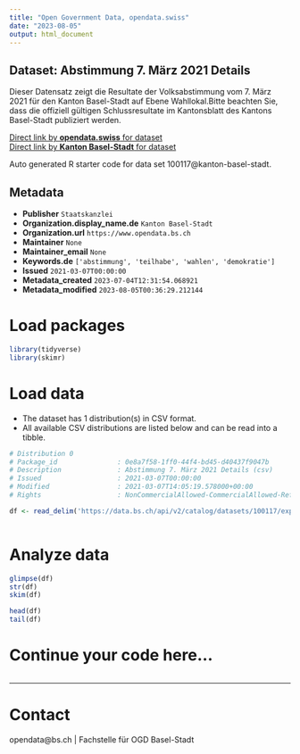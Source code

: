 ```yaml
---
title: "Open Government Data, opendata.swiss"
date: "2023-08-05"
output: html_document
---
```


## Dataset: Abstimmung 7. März 2021 Details

Dieser Datensatz zeigt die Resultate der Volksabstimmung vom 7. März 2021 für den Kanton Basel-Stadt auf Ebene Wahllokal.Bitte beachten Sie, dass die offiziell gültigen Schlussresultate im Kantonsblatt des Kantons Basel-Stadt publiziert werden. 

[Direct link by **opendata.swiss** for dataset](https://opendata.swiss/de/dataset/abstimmung-7-marz-2021-details)<br>
[Direct link by **Kanton Basel-Stadt** for dataset](https://data.bs.ch/explore/dataset/100117/)

Auto generated R starter code for data set 100117@kanton-basel-stadt.

## Metadata

- **Publisher** `Staatskanzlei`
- **Organization.display_name.de** `Kanton Basel-Stadt`
- **Organization.url** `https://www.opendata.bs.ch`
- **Maintainer** `None`
- **Maintainer_email** `None`
- **Keywords.de** `['abstimmung', 'teilhabe', 'wahlen', 'demokratie']`
- **Issued** `2021-03-07T00:00:00`
- **Metadata_created** `2023-07-04T12:31:54.068921`
- **Metadata_modified** `2023-08-05T00:36:29.212144`


# Load packages

```r

library(tidyverse)
library(skimr)

```

# Load data

-   The dataset has 1 distribution(s) in CSV format.
-   All available CSV distributions are listed below and can be read into a tibble.

```r

# Distribution 0
# Package_id               : 0e8a7f58-1ff0-44f4-bd45-d40437f9047b
# Description              : Abstimmung 7. März 2021 Details (csv)
# Issued                   : 2021-03-07T00:00:00
# Modified                 : 2021-03-07T14:05:19.578000+00:00
# Rights                   : NonCommercialAllowed-CommercialAllowed-ReferenceRequired

df <- read_delim('https://data.bs.ch/api/v2/catalog/datasets/100117/exports/csv')



```

# Analyze data

```r

glimpse(df)
str(df)
skim(df)

head(df)
tail(df)

```

# Continue your code here...

```r

```

------------------------------------------------------------------------

# Contact

opendata@bs.ch | Fachstelle für OGD Basel-Stadt
